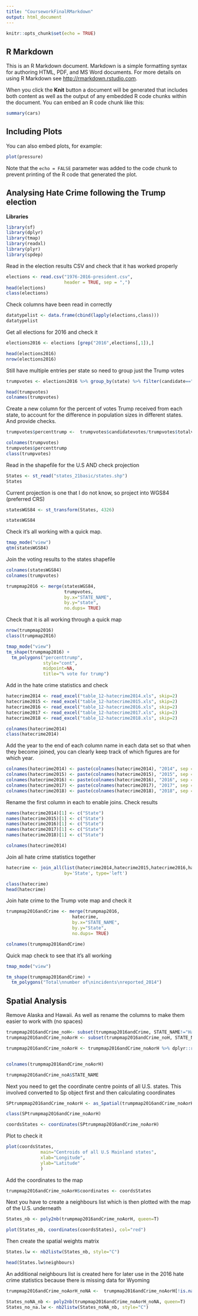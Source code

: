 ```yaml
---
title: "CourseworkFinalRMarkdown"
output: html_document
---
```


```r
knitr::opts_chunk$set(echo = TRUE)
```

## R Markdown

This is an R Markdown document. Markdown is a simple formatting syntax for authoring HTML, PDF, and MS Word documents. For more details on using R Markdown see <http://rmarkdown.rstudio.com>.

When you click the **Knit** button a document will be generated that includes both content as well as the output of any embedded R code chunks within the document. You can embed an R code chunk like this:

```r
summary(cars)
```

## Including Plots

You can also embed plots, for example:

```r
plot(pressure)
```

Note that the `echo = FALSE` parameter was added to the code chunk to prevent printing of the R code that generated the plot.



## Analysing Hate Crime following the Trump election

**Libraries** 
```r
library(sf)
library(dplyr)
library(tmap)
library(readxl)
library(plyr)
library(spdep)


```

Read in the election results CSV and check that it has worked properly

```r

elections <- read.csv("1976-2016-president.csv", 
                      header = TRUE, sep = ",")                      
head(elections)
class(elections)

```

Check columns have been read in correctly

```r
datatypelist <- data.frame(cbind(lapply(elections,class)))
datatypelist

```

Get all elections for 2016 and check it

```r
elections2016 <- elections [grep("2016",elections[,1]),]

head(elections2016)
nrow(elections2016)

```

Still have multiple entries per state so need to group just the Trump votes

```r

trumpvotes <- elections2016 %>% group_by(state) %>% filter(candidate=="Trump, Donald J.")

head(trumpvotes)
colnames(trumpvotes)


```

Create a new column for the percent of votes Trump received from each state, to account for the difference in population sizes in different states. And provide checks. 

```r
trumpvotes$percenttrump <-  trumpvotes$candidatevotes/trumpvotes$totalvotes*100

colnames(trumpvotes)
trumpvotes$percenttrump
class(trumpvotes)

```


Read in the shapefile for the U.S AND check projection

```r
States <- st_read("states_21basic/states.shp")
States

```

Current projection is one that I do not know, so project into WGS84 (preferred CRS) 

```r
statesWGS84 <- st_transform(States, 4326)

statesWGS84
```


Check it's all working with a quick map. 
```r
tmap_mode("view")
qtm(statesWGS84)
```

Join the voting results to the states shapefile

```r
colnames(statesWGS84)
colnames(trumpvotes)

trumpmap2016 <- merge(statesWGS84, 
                      trumpvotes, 
                      by.x="STATE_NAME",
                      by.y="state", 
                      no.dups= TRUE)

```

Check that it is all working through a quick map


```r
nrow(trumpmap2016)
class(trumpmap2016)

tmap_mode("view")
tm_shape(trumpmap2016) +
  tm_polygons("percenttrump",
              style="cont",
              midpoint=NA,
              title="% vote for trump")
```


Add in the hate crime statistics and check

```r

hatecrime2014 <- read_excel("table_12-hatecrime2014.xls", skip=2)
hatecrime2015 <- read_excel("table_12-hatecrime2015.xls", skip=2)
hatecrime2016 <- read_excel("table_12-hatecrime2016.xls", skip=2)
hatecrime2017 <- read_excel("table_12-hatecrime2017.xls", skip=2)
hatecrime2018 <- read_excel("table_12-hatecrime2018.xls", skip=2)

colnames(hatecrime2014)
class(hatecrime2014)

```

Add the year to the end of each column name in each data set so that when they become joined, you can clearly keep track of which figures are for which year. 

```r

colnames(hatecrime2014) <- paste(colnames(hatecrime2014), "2014", sep = "_")
colnames(hatecrime2015) <- paste(colnames(hatecrime2015), "2015", sep = "_")
colnames(hatecrime2016) <- paste(colnames(hatecrime2016), "2016", sep = "_")
colnames(hatecrime2017) <- paste(colnames(hatecrime2017), "2017", sep = "_")
colnames(hatecrime2018) <- paste(colnames(hatecrime2018), "2018", sep = "_")


```


Rename the first column in each to enable joins. Check results


```r
names(hatecrime2014)[1] <- c("State")
names(hatecrime2015)[1] <- c("State")
names(hatecrime2016)[1] <- c("State")
names(hatecrime2017)[1] <- c("State")
names(hatecrime2018)[1] <- c("State")

colnames(hatecrime2014)

```


Join all hate crime statistics together

```r

hatecrime <- join_all(list(hatecrime2014,hatecrime2015,hatecrime2016,hatecrime2017,hatecrime2018), 
                      by='State', type='left')

class(hatecrime)
head(hatecrime)

```

Join hate crime to the Trump vote map and check it 

```r
trumpmap2016andCrime <- merge(trumpmap2016, 
                         hatecrime, 
                         by.x="STATE_NAME",
                         by.y="State", 
                         no.dups= TRUE)

colnames(trumpmap2016andCrime)

```


Quick map check to see that it's all working

```r
tmap_mode("view")

tm_shape(trumpmap2016andCrime) + 
  tm_polygons("Total\nnumber of\nincidents\nreported_2014") 

```



## Spatial Analysis

Remove Alaska and Hawaii. As well as rename the columns to make them easier to work with (no spaces)

```r

trumpmap2016andCrime_noH<- subset(trumpmap2016andCrime, STATE_NAME!="Hawaii")
trumpmap2016andCrime_noAorH <- subset(trumpmap2016andCrime_noH, STATE_NAME!="Alaska")

trumpmap2016andCrime_noAorH <- trumpmap2016andCrime_noAorH %>% dplyr::rename_all(list(~make.names(.)))



```

```r
colnames(trumpmap2016andCrime_noAorH)

trumpmap2016andCrime_noA$STATE_NAME

```


Next you need to get the coordinate centre points of all U.S. states. This involved converted to Sp object first and then calculating coordinates

```r

SPtrumpmap2016andCrime_noAorH <- as_Spatial(trumpmap2016andCrime_noAorH)

class(SPtrumpmap2016andCrime_noAorH)

coordsStates <- coordinates(SPtrumpmap2016andCrime_noAorH) 


```

Plot to check it 

```r
plot(coordsStates, 
             main="Centroids of all U.S Mainland states",
             xlab="Longitude",
             ylab="Latitude"
             )
```

Add the coordinates to the map 

```r
trumpmap2016andCrime_noAorH$coordinates <- coordsStates

```

Next you have to create a neighbours list which is then plotted with the map of the U.S. underneath

```r

States_nb <- poly2nb(trumpmap2016andCrime_noAorH, queen=T)

plot(States_nb, coordinates(coordsStates), col="red")

```

Then create the spatial weights matrix

```r
States.lw <- nb2listw(States_nb, style="C")

head(States.lw$neighbours)
```


An additional neighbours list is created here for later use in the 2016 hate crime statistics because there is missing data for Wyoming

```r

trumpmap2016andCrime_noAorH_noNA <-  trumpmap2016andCrime_noAorH[!is.na(trumpmap2016andCrime_noAorH$incident2016per100k), ]

States_noNA_nb <- poly2nb(trumpmap2016andCrime_noAorH_noNA, queen=T)
States_no_na.lw <- nb2listw(States_noNA_nb, style="C")


```






















